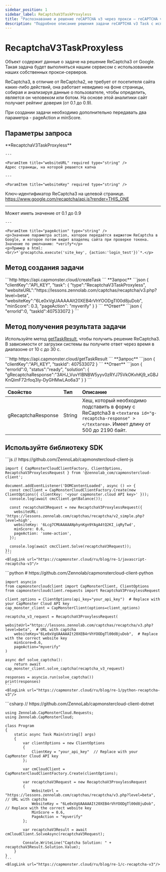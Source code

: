 ```yaml
---
sidebar_position: 1
sidebar_label: ReCaptchaV3TaskProxyless
title: "Распознавание и решение reCAPTCHA v3 через прокси — reCAPTCHA v3 Task | API"
description: "Подробное описание решения задачи reCAPTCHA v3 Task с использованием прокси-сервера для автоматизированного распознавания и решения (обхода) reCAPTCHA v3 в документации в Capmonster Cloud Docs."
---
```




# RecaptchaV3TaskProxyless

<PriceBlockWrap>
  <PriceBlock title="RecaptchaV3TaskProxyless" name="recaptchaV3Token"/>
</PriceBlockWrap>

Объект содержит данные о задаче на решение ReCaptcha3 от Google. Такая задача будет выполняться нашим сервисом с использованием наших собственных прокси-серверов.

ReCaptcha3, в отличие от ReCaptcha2, не требует от посетителя сайта каких-либо действий, она работает невидимо на фоне страницы, собирая и анализируя данные о пользователе, чтобы определить, является он человеком или ботом. На основе этой аналитики сайт получает рейтинг доверия (от 0.1 до 0.9). 

При создании задачи необходимо дополнительно передавать два параметра - pageAction и minScore.

## Параметры запроса

<TabItem value="proxyless" label="RecaptchaV3TaskProxyless (без прокси)" default className="bordered-panel">
    <ParamItem title="type" required type="string" />
    **RecaptchaV3TaskProxyless**

    ---

    <ParamItem title="websiteURL" required type="string" />
    Адрес страницы, на которой решается капча

    ---

    <ParamItem title="websiteKey" required type="string" />
   Ключ-идентификатор ReCaptcha3 на целевой странице.
   <br/>https://www.google.com/recaptcha/api.js?render=THIS_ONE

   ---

   <ParamItem title="minScore" type="double" />
    Может иметь значение от 0.1 до 0.9

    ---

    <ParamItem title="pageAction" type="string" />
    <p>Значение параметра action, которое передаётся виджетом ReCaptcha в Google, и которое потом видит владелец сайта при проверке токена. Значение по умолчанию: *verify*</p>
	<p>Пример в html:
	<br/>*`grecaptcha.execute('site_key', {action:'login_test'})`*.</p>
</TabItem>


## Метод создания задачи
<TabItem value="proxyless" label="RecaptchaV3TaskProxyless (без прокси)" default className="method-panel">
	<MethodItem>
		```http
		https://api.capmonster.cloud/createTask
		```
	</MethodItem>
	<MethodDescription>
		**Запрос**
		```json
		{
		  "clientKey":"API_KEY",
		  "task": {
			"type":"RecaptchaV3TaskProxyless",
			"websiteURL":"https://lessons.zennolab.com/captchas/recaptcha/v3.php?level=beta",
			"websiteKey":"6Le0xVgUAAAAAIt20XEB4rVhYOODgTl00d8juDob",
			"minScore": 0.3,
			"pageAction": "myverify"
		  }
		}
		```
		**Ответ**
		```json
		{
		  "errorId":0,
		  "taskId":407533072
		}
		```
	</MethodDescription>
</TabItem>


## Метод получения результата задачи
Используйте метод [getTaskResult](../api/methods/get-task-result.md), чтобы получить решение ReCaptcha3. В зависимости от загрузки системы вы получите ответ через время в диапазоне от 10 с до 30 с.

<TabItem value="proxyless" label="RecaptchaV3TaskProxyless (без прокси)" default className="method-panel-full">
	<MethodItem>
		```http
		https://api.capmonster.cloud/getTaskResult
		```
	</MethodItem>
	<MethodDescription>
		**Запрос**
		```json
		{
		  "clientKey":"API_KEY",
		  "taskId": 407533072
		}
		```
		**Ответ**
		```json
		{
		  "errorId":0,
		  "status":"ready",
		  "solution": {
			"gRecaptchaResponse":"3AHJ_VuvYIBNBW5yyv0zRYJ75VkOKvhKj9_xGBJKnQimF72rfoq3Iy-DyGHMwLAo6a3"
		  }
		}
		```
	</MethodDescription>
</TabItem>

<br />

|**Свойство**|**Тип**|**Описание**|
| :- | :- | :- |
|gRecaptchaResponse|String|Хеш, который необходимо подставить в форму с ReCaptcha3 в `<textarea id="g-recaptcha-response" ></textarea>`. Имеет длину от 500 до 2190 байт.|

## Используйте библиотеку SDK

<Tabs className="full-width-tabs filled-tabs request-tabs" groupId="captcha-type">
  <TabItem value="js" label="JavaScript" default className="method-panel">
    ```js
    // https://github.com/ZennoLab/capmonstercloud-client-js

    import { CapMonsterCloudClientFactory, ClientOptions, RecaptchaV3ProxylessRequest } from '@zennolab_com/capmonstercloud-client';

    document.addEventListener('DOMContentLoaded', async () => {
      const cmcClient = CapMonsterCloudClientFactory.Create(new ClientOptions({ clientKey: '<your capmonster.cloud API key>' }));
      console.log(await cmcClient.getBalance());

      const recaptchaV3Request = new RecaptchaV3ProxylessRequest({
        websiteURL: 'https://lessons.zennolab.com/captchas/recaptcha/v2_simple.php?level=high',
        websiteKey: '6Lcg7CMUAAAAANphynKgn9YAgA4tQ2KI_iqRyTwd',
        minScore: 0.6,
        pageAction: 'some-action',
      });

      console.log(await cmcClient.Solve(recaptchaV3Request));
    });
    ```
	<BlogLink url="https://capmonster.cloud/ru/blog/re-1/javascript-recaptcha-v3"/>
	
  </TabItem>
  
  <TabItem value="python" label="Python" className="method-panel">
    ```python
    # https://github.com/Zennolab/capmonstercloud-client-python

    import asyncio
    from capmonstercloudclient import CapMonsterClient, ClientOptions
    from capmonstercloudclient.requests import RecaptchaV3ProxylessRequest

    client_options = ClientOptions(api_key="your_api_key")  # Replace with your CapMonster Cloud API key
    cap_monster_client = CapMonsterClient(options=client_options)

    recaptcha_v3_request = RecaptchaV3ProxylessRequest(
        websiteUrl="https://lessons.zennolab.com/captchas/recaptcha/v3.php?level=beta",  # URL with captcha
        websiteKey="6Le0xVgUAAAAAIt20XEB4rVhYOODgTl00d8juDob",  # Replace with the correct website key
        minScore=0.6,
        pageAction="myverify"
    )

    async def solve_captcha():
        return await cap_monster_client.solve_captcha(recaptcha_v3_request)

    responses = asyncio.run(solve_captcha())
    print(responses)
    ```
	<BlogLink url="https://capmonster.cloud/ru/blog/re-1/python-recaptcha-v3"/>
	
  </TabItem>

  <TabItem value="csharp" label="C#" className="method-panel">
    ```csharp
    // https://github.com/ZennoLab/capmonstercloud-client-dotnet

    using Zennolab.CapMonsterCloud.Requests;
    using Zennolab.CapMonsterCloud;

    class Program
    {
        static async Task Main(string[] args)
        {
            var clientOptions = new ClientOptions
            {
                ClientKey = "your_api_key"  // Replace with your CapMonster Cloud API key
            };

            var cmCloudClient = CapMonsterCloudClientFactory.Create(clientOptions);

            var recaptchaV3Request = new RecaptchaV3ProxylessRequest
            {
                WebsiteUrl = "https://lessons.zennolab.com/captchas/recaptcha/v3.php?level=beta",  // URL with captcha
                WebsiteKey = "6Le0xVgUAAAAAIt20XEB4rVhYOODgTl00d8juDob",  // Replace with the correct website key
                MinScore = 0.6,
                PageAction = "myverify"
            };

            var recaptchaV3Result = await cmCloudClient.SolveAsync(recaptchaV3Request);

            Console.WriteLine("Captcha Solution: " + recaptchaV3Result.Solution.Value);
        }
    }
    ```
	<BlogLink url="https://capmonster.cloud/ru/blog/re-1/c-recaptcha-v3"/>
	
  </TabItem>
</Tabs>
